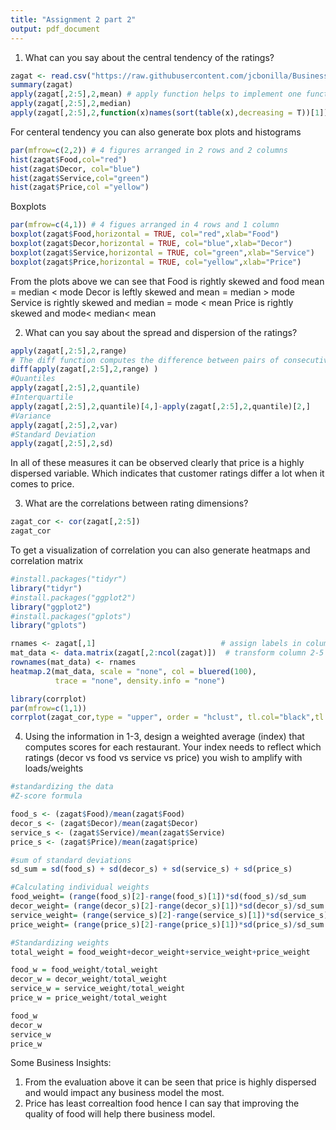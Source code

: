```yaml
---
title: "Assignment 2 part 2"
output: pdf_document
---
```

1. What can you say about the central tendency of the ratings?
```r
zagat <- read.csv("https://raw.githubusercontent.com/jcbonilla/BusinessAnalytics/master/BAData/zagat.CSV")
summary(zagat)
apply(zagat[,2:5],2,mean) # apply function helps to implement one function to all variables
apply(zagat[,2:5],2,median)
apply(zagat[,2:5],2,function(x)names(sort(table(x),decreasing = T))[1])
```
For centeral tendency you can also generate box plots and histograms
```r
par(mfrow=c(2,2)) # 4 figures arranged in 2 rows and 2 columns
hist(zagat$Food,col="red")
hist(zagat$Decor, col="blue")
hist(zagat$Service,col="green")
hist(zagat$Price,col ="yellow")
```
Boxplots
```r
par(mfrow=c(4,1)) # 4 figues arranged in 4 rows and 1 column
boxplot(zagat$Food,horizontal = TRUE, col="red",xlab="Food")
boxplot(zagat$Decor,horizontal = TRUE, col="blue",xlab="Decor")
boxplot(zagat$Service,horizontal = TRUE, col="green",xlab="Service")
boxplot(zagat$Price,horizontal = TRUE, col="yellow",xlab="Price")
```

From the plots above we can see that Food is rightly skewed and food mean = median < mode
Decor is leftly skewed and mean = median > mode
Service is rightly skewed and median = mode < mean
Price is rightly skewed and mode< median< mean


2. What can you say about the spread and dispersion of the ratings?
```r
apply(zagat[,2:5],2,range) 
# The diff function computes the difference between pairs of consecutive elements of a numeric vector.
diff(apply(zagat[,2:5],2,range) )
#Quantiles
apply(zagat[,2:5],2,quantile)
#Interquartile
apply(zagat[,2:5],2,quantile)[4,]-apply(zagat[,2:5],2,quantile)[2,]
#Variance 
apply(zagat[,2:5],2,var)
#Standard Deviation
apply(zagat[,2:5],2,sd)
```

In all of these measures it can be observed clearly that price is a highly dispersed variable. Which indicates that customer ratings differ a lot when it comes to price. 

3. What are the correlations between rating dimensions?
```r
zagat_cor <- cor(zagat[,2:5])
zagat_cor

```
To get a visualization of correlation you can also generate heatmaps and correlation matrix
```r
#install.packages("tidyr")
library("tidyr")
#install.packages("ggplot2")
library("ggplot2")
#install.packages("gplots")
library("gplots")

rnames <- zagat[,1]                            # assign labels in column 1 to "rnames"
mat_data <- data.matrix(zagat[,2:ncol(zagat)])  # transform column 2-5 into a matrix
rownames(mat_data) <- rnames 
heatmap.2(mat_data, scale = "none", col = bluered(100), 
          trace = "none", density.info = "none")

library(corrplot)
par(mfrow=c(1,1))
corrplot(zagat_cor,type = "upper", order = "hclust", tl.col="black",tl.sort=90, addCoef.col = "white")


```

4. Using the information in 1-3, design a weighted average (index) that computes scores for each restaurant. Your index needs to reflect which ratings (decor vs food vs service vs price) you wish to amplify with loads/weights


```r
#standardizing the data
#Z-score formula

food_s <- (zagat$Food)/mean(zagat$Food)
decor_s <- (zagat$Decor)/mean(zagat$Decor)
service_s <- (zagat$Service)/mean(zagat$Service)
price_s <- (zagat$Price)/mean(zagat$price)

#sum of standard deviations
sd_sum = sd(food_s) + sd(decor_s) + sd(service_s) + sd(price_s)

#Calculating individual weights
food_weight= (range(food_s)[2]-range(food_s)[1])*sd(food_s)/sd_sum
decor_weight= (range(decor_s)[2]-range(decor_s)[1])*sd(decor_s)/sd_sum
service_weight= (range(service_s)[2]-range(service_s)[1])*sd(service_s)/sd_sum
price_weight= (range(price_s)[2]-range(price_s)[1])*sd(price_s)/sd_sum

#Standardizing weights
total_weight = food_weight+decor_weight+service_weight+price_weight

food_w = food_weight/total_weight
decor_w = decor_weight/total_weight
service_w = service_weight/total_weight
price_w = price_weight/total_weight

food_w 
decor_w 
service_w 
price_w 

```
Some Business Insights:

1. From the evaluation above it can be seen that price is highly dispersed and would impact any business model the most.
2. Price has least correaltion food hence I can say that improving the quality of food will help there business model. 